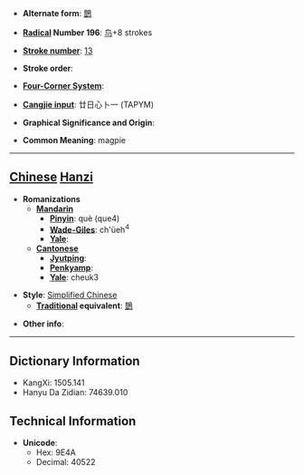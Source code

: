 * '''Alternate form''': [[鵲]]

* '''[[Wiktionary:Chinese radical index| Radical]] Number 196''': [[Wiktionary:Chinese radical index 鸟|鸟]]+8 strokes

* '''[[Wiktionary:Chinese total strokes index|Stroke number]]''': [[Wiktionary:Chinese total strokes index 13|13]]

* '''Stroke order''': 

* '''[[Wiktionary:Chinese four corner index|Four-Corner System]]''': 

* '''[[Wiktionary:Chinese Cangjie index|Cangjie input]]''': 廿日心卜一 (TAPYM)

* '''Graphical Significance and Origin''': 

* '''Common Meaning''': magpie

----

== [[Chinese]] [[Hanzi]] ==

* '''Romanizations'''
** '''[[Mandarin]]'''
*** '''[[Pinyin]]''': què (que4)
*** '''[[Wade-Giles]]''': ch'üeh<sup>4</sup>
*** '''[[Yale]]''': 
** '''[[Cantonese]]'''
*** '''[[Jyutping]]''':
*** '''[[Penkyamp]]''': 
*** '''[[Yale]]''': cheuk3

* '''Style''': [[Simplified Chinese]] 
** '''[[Traditional Chinese|Traditional]] equivalent''': [[鵲]]

* '''Other info''': 

----

== Dictionary Information ==

* KangXi: 1505.141
* Hanyu Da Zidian: 74639.010

== Technical Information ==

* '''Unicode''':
** Hex: 9E4A
** Decimal: 40522